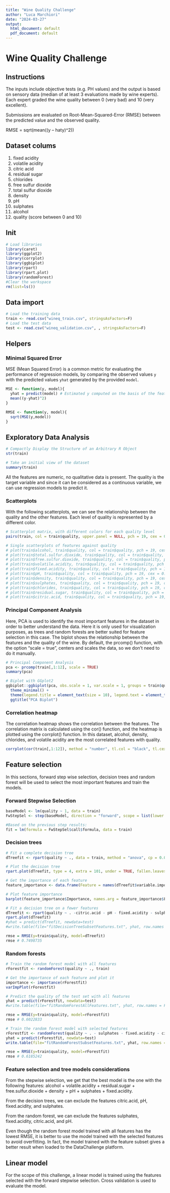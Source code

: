 ```yaml
---
title: "Wine Quality Challenge"
author: "Luca Marchiori"
date: "2024-03-27"
output:
  html_document: default
  pdf_document: default
---
```

# Wine Quality Challenge
## Instructions
The inputs include objective tests (e.g. PH values) and the output is based on sensory data (median of at least 3 evaluations made by wine experts). Each expert graded the wine quality between 0 (very bad) and 10 (very excellent).

Submissions are evaluated on Root-Mean-Squared-Error (RMSE) between the predicted value and the observed quality. 

RMSE = sqrt(mean((y – haty)^2)) 

## Dataset colums
1. fixed acidity
2. volatile acidity
3. citric acid
4. residual sugar
5. chlorides
6. free sulfur dioxide
7. total sulfur dioxide
8. density
9. pH
10. sulphates
11. alcohol
12. quality (score between 0 and 10)

## Init
```r
# Load libraries
library(caret)
library(ggplot2)
library(corrplot)
library(ggbiplot)
library(rpart)
library(rpart.plot)
library(randomForest)
#Clear the workspace
rm(list=ls())
```

## Data import
```r
# Load the training data
train <- read.csv("wineq_train.csv", stringsAsFactors=F)
# Load the test data
test <- read.csv("wineq_validation.csv", , stringsAsFactors=F)
```
## Helpers
### Minimal Squared Error
MSE (Mean Squared Error) is a common metric for evaluating the performance of regression models, by comparing the observed values `y` with the predicted values `yhat` generated by the provided `model`.
```r
MSE <- function(y, model){
  yhat = predict(model) # Estimated y computed on the basis of the features
  mean((y-yhat)^2)
}

RMSE <- function(y, model){
  sqrt(MSE(y,model))
}
```
## Exploratory Data Analysis
```r
# Compactly Display the Structure of an Arbitrary R Object
str(train)

# Take an initial view of the dataset
summary(train)
```
All the features are numeric, no qualitative data is present. The quality is the target variable and since it can be considered as a continuous variable, we can use regression models to predict it.

### Scatterplots
With the following scatterplots, we can see the relationship between the quality and the other features. Each level of quality is represented by a different color.
```r
# Scatterplot matrix, with different colors for each quality level
pairs(train, col = train$quality, upper.panel = NULL, pch = 19, cex = 0.5)

# Single scatterplots of features against quality
# plot(train$alcohol, train$quality, col = train$quality, pch = 19, cex = 0.5)
# plot(train$total.sulfur.dioxide, train$quality, col = train$quality, pch = 19, cex = 0.5)
# plot(train$free.sulfur.dioxide, train$quality, col = train$quality, pch = 19, cex = 0.5)
# plot(train$volatile.acidity, train$quality, col = train$quality, pch = 19, cex = 0.5)
# plot(train$fixed.acidity, train$quality, col = train$quality, pch = 19, cex = 0.5)
# plot(train$pH, train$quality, col = train$quality, pch = 19, cex = 0.5)
# plot(train$density, train$quality, col = train$quality, pch = 19, cex = 0.5)
# plot(train$sulphates, train$quality, col = train$quality, pch = 19, cex = 0.5)
# plot(train$chlorides, train$quality, col = train$quality, pch = 19, cex = 0.5)
# plot(train$residual.sugar, train$quality, col = train$quality, pch = 19, cex = 0.5)
# plot(train$citric.acid, train$quality, col = train$quality, pch = 19, cex = 0.5)

```
### Principal Component Analysis
Here, PCA is used to identify the most important features in the dataset in order to better understand the data. Here it is only used for visualization purposes, as trees and random forests are better suited for feature selection in this case. The biplot shows the relationship between the features and the quality of the wine. 
By default, the prcomp() function, with the option "scale = true", centers and scales the data, so we don't need to do it manually.
```r
# Principal Component Analysis
pca <- prcomp(train[,1:12], scale = TRUE)
summary(pca)

# Biplot with GGplot2
ggbiplot::ggbiplot(pca, obs.scale = 1, var.scale = 1, groups = train$quality, ellipse = TRUE, circle = TRUE, varname.size = 3, varname.adjust = 3, varname.color = "orange", varname.face = "bold") +
  theme_minimal() +
  theme(legend.title = element_text(size = 10), legend.text = element_text(size = 10)) +
  ggtitle("PCA Biplot")
```

### Correlation heatmap
The correlation heatmap shows the correlation between the features. The correlation matrix is calculated using the cor() function, and the heatmap is plotted using the corrplot() function. In this dataset, alcohol, density, chlorides, and volatile acidity are the most correlated features with quality.
```r
corrplot(cor(train[,1:12]), method = "number", tl.col = "black", tl.cex = 0.7, number.cex = 0.7)
```

## Feature selection
In this sections, forward step wise selection, decision trees and random forest will be used to select the most important features and train the models.

### Forward Stepwise Selection
```r
baseModel <- lm(quality ~ 1, data = train)
FwStepSel <- step(baseModel, direction = "forward", scope = list(lower = baseModel, upper = lm(quality ~ ., data = train)))

#Based on the previous step results:
fit = lm(formula = FwStepSel$call$formula, data = train)
```

### Decision trees
```r
# Fit a complete decision tree
dTreefit <- rpart(quality ~ ., data = train, method = "anova", cp = 0.005)

# Plot the decision tree
rpart.plot(dTreefit, type = 4, extra = 101, under = TRUE, fallen.leaves = TRUE, cex = 0.5, tweak = 1.2)

# Get the importance of each feature
feature_importance <- data.frame(Feature = names(dTreefit$variable.importance), Importance = dTreefit$variable.importance)

# Plot feature importance
barplot(feature_importance$Importance, names.arg = feature_importance$Feature, las = 2,main = "Feature Importance")

# Fit a decision tree on a fewer features
dTreefit <- rpart(quality ~ . -citric.acid - pH - fixed.acidity - sulphates, data=train)
rpart.plot(dTreefit)
#yhat = predict(dTreefit, newdata=test)
#write.table(file="fitDecisionTreeSubsetFeatures.txt", yhat, row.names = FALSE, col.names = FALSE)

rmse = RMSE(y=train$quality, model=dTreefit)
rmse # 0.7498735

```

### Random forests
```r
# Train the random forest model with all features
rForestfit <- randomForest(quality ~ ., train)

# Get the importance of each feature and plot it
importance <- importance(rForestfit)
varImpPlot(rForestfit)

# Predict the quality of the test set with all features
yhat = predict(rForestfit, newdata=test)
#write.table(file="fitRandomForestAllFeatures.txt", yhat, row.names = FALSE, col.names = FALSE)

rmse = RMSE(y=train$quality, model=rForestfit)
rmse # 0.6022833

# Train the random forest model with selected features
rForestfit <- randomForest(quality ~ . - sulphates - fixed.acidity - citric.acid - pH, train)
yhat = predict(rForestfit, newdata=test)
write.table(file="fitRandomForestSubsetFeatures.txt", yhat, row.names = FALSE, col.names = FALSE)

rmse = RMSE(y=train$quality, model=rForestfit)
rmse # 0.6185242
```

### Feature selection and tree models considerations
From the stepwise selection, we get that the best model is the one with the following features:  alcohol + volatile.acidity + residual.sugar + free.sulfur.dioxide + density + pH + sulphates + fixed.acidity.

From the decision trees, we can exclude the features citric.acid, pH, fixed.acidity, and sulphates.

From the random forest, we can exclude the features sulphates, fixed.acidity, citric.acid, and pH.

Even though the random forest model trained with all features has the lowest RMSE, it is better to use the model trained with the selected features to avoid overfitting. In fact, the model trained with the feature subset gives a better result when loaded to the DataChallenge platform.

## Linear model
For the scope of this challenge, a linear model is trained using the features selected with the forward stepwise selection. Cross validation is used to evaluate the model.


